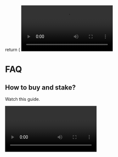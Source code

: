 
  return (
    <video
      src="https://cdn.discordapp.com/attachments/982421865765159022/1080947271086125177/IMG_2087_1.MP4"
      controls="controls"
    />
  )
}

# FAQ

## How to buy and stake?

Watch this guide.

<Video />

## Big protec vs Smol protec. Which one should I go for?

If you've got the cash go for Big protec. You'll need to deposit an equal amount of both $EGGS and $ETH, whereas Smol protec only requires $EGGS.

## Will putting in more money increase the length of my lock period?

No. Depositing more won't change the lock time, it'll just reset the timer.

## Do the rewards in the vaults get debased too?

They will only get debased after claim.

## Will making a claim extend my lock period?

No. Each claim won't change your lock period, it'll just reset the timer for another 24 hours.

## Can the reward rate change in the future?

Yes. The dev might adjust the rewards, so stay tuned for any announcements.

## Will the value of EGGS go up or down due to the debase?

If noone is selling then the value of EGGS will remain flat even if there is debase and supply decreases.
How come this is true? Remember EGGS in LP also gets debased which means that there will be less EGGS but same amount of ETH.
The debase of your EGGS is directly proportional to the total supply debase.
For example, if the total supply is 1000 EGGS and you have 100 EGGS, if the total supply becomes 100 EGGS, your 100 EGGS will become 10 EGGS.

**Egg scenario assuming no rewards:**

- Total supply: 100 EGGS
- 20 EGGS in LP paired with 20 ETH
- 1 EGGS = 1 ETH
- The rest staked in smol protec vault (80 EGGS)

**Assuming noone buys or sells and supply debases by 50% this happens:**

- Total supply: 50 EGGS
- 10 EGGS in LP paired with 20 ETH
- 1 EGGS = 2 ETH (now worth more in ETH)
- The rest staked in smol protec vault (40 EGGS)

## Should I stake or skip it?

Stake away! If you do, you'll earn $EGGS that will only be debased after you claim.
The debased $EGGS will still keep their value, since the total supply will also be debased 1:1.
